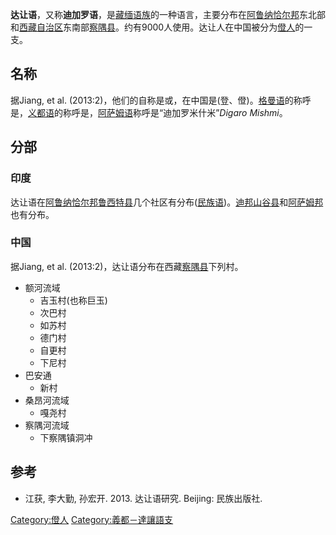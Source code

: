 {{Infobox Language
|name=达让语
|nativename=
|familycolor=漢藏語系
|states=[[印度|印度]]、[[中国|中国]]
|region=[[阿鲁纳恰尔邦|阿鲁纳恰尔邦]]、[[西藏|西藏]]东南
|speakers=9000
|fam1=[[漢藏語系|漢藏語系]]
|fam2=[[藏緬語族|藏緬語族]]
|fam3=[[义都-达让语支|义都-达让语支]]
|script=
|nation=
|iso1=无
|iso2=sit（其他汉藏语）
|iso3=mhu
}}


'''达让语'''，又称'''迪加罗语'''，是[[藏缅语族|藏缅语族]]的一种语言，主要分布在[[阿鲁纳恰尔邦|阿鲁纳恰尔邦]]东北部和[[西藏自治区|西藏自治区]]东南部[[察隅县|察隅县]]。约有9000人使用。达让人在中国被分为[[僜人|僜人]]的一支。

==名称==
据Jiang, et al. (2013:2)，他们的自称是''{{IPA|tɑ˧˩rɑŋ˥˧}}''或''{{IPA|da˧˩raŋ˥˧}}''，在中国是''{{IPA|tɯŋ˥˧}}''(登、僜)。[[格曼语|格曼语]]的称呼是''{{IPA|tɕi˧˩moŋ˧˥}}''，[[义都语|义都语]]的称呼是''{{IPA|tɑ˧˩rɑŋ˧˥}}''，[[阿萨姆语|阿萨姆语]]称呼是“迪加罗米什米”''Digaro Mishmi''。

==分部==
===印度===
达让语在[[阿鲁纳恰尔邦|阿鲁纳恰尔邦]][[鲁西特县|鲁西特县]]几个社区有分布([[民族语|民族语]])。[[迪邦山谷县|迪邦山谷县]]和[[阿萨姆邦|阿萨姆邦]]也有分布。

===中国===
据Jiang, et al. (2013:2)，达让语分布在西藏[[察隅县|察隅县]]下列村。
*额河流域
**吉玉村(也称巨玉)
**次巴村
**如苏村
**德门村
**自更村
**下尼村
*巴安通
**新村
*桑昂河流域
**嘎尧村
*察隅河流域
**下察隅镇洞冲

==参考==
{{Reflist}}
*江获, 李大勤, 孙宏开. 2013. 达让语研究. Beijing: 民族出版社. {{ISBN|9787105129324}}

{{中國語言}}
{{Lang-stub}}
[[Category:僜人|Category:僜人]]
[[Category:義都－達讓語支|Category:義都－達讓語支]]